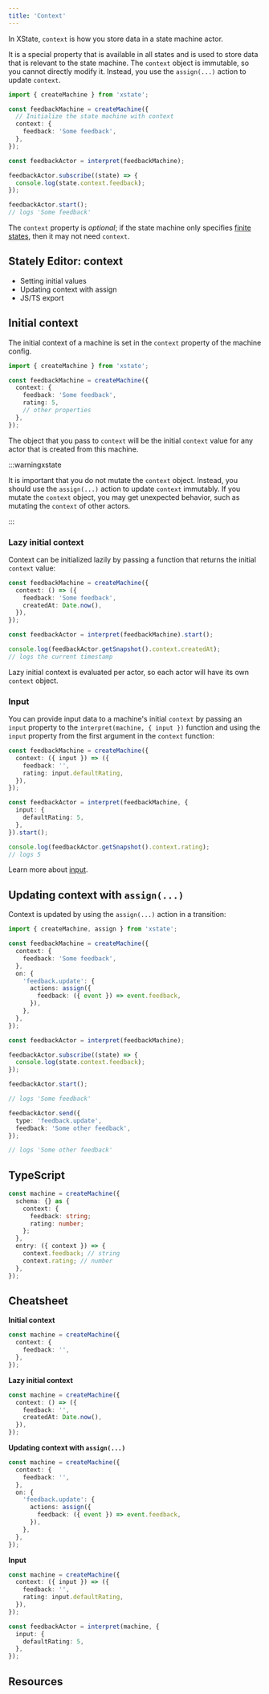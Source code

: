 ```yaml
---
title: 'Context'
---
```


In XState, `context` is how you store data in a state machine actor.

It is a special property that is available in all states and is used to store data that is relevant to the state machine. The `context` object is immutable, so you cannot directly modify it. Instead, you use the `assign(...)` action to update `context`.

```ts
import { createMachine } from 'xstate';

const feedbackMachine = createMachine({
  // Initialize the state machine with context
  context: {
    feedback: 'Some feedback',
  },
});

const feedbackActor = interpret(feedbackMachine);

feedbackActor.subscribe((state) => {
  console.log(state.context.feedback);
});

feedbackActor.start();
// logs 'Some feedback'
```

<!-- TODO: add link below -->

The `context` property is _optional_; if the state machine only specifies [finite states](#), then it may not need `context`.

## Stately Editor: context

- Setting initial values
- Updating context with assign
- JS/TS export

## Initial context

The initial context of a machine is set in the `context` property of the machine config.

```ts
import { createMachine } from 'xstate';

const feedbackMachine = createMachine({
  context: {
    feedback: 'Some feedback',
    rating: 5,
    // other properties
  },
});
```

The object that you pass to `context` will be the initial `context` value for any actor that is created from this machine.

:::warningxstate

It is important that you do not mutate the `context` object. Instead, you should use the `assign(...)` action to update `context` immutably. If you mutate the `context` object, you may get unexpected behavior, such as mutating the `context` of other actors.

:::

### Lazy initial context

Context can be initialized lazily by passing a function that returns the initial `context` value:

```ts
const feedbackMachine = createMachine({
  context: () => ({
    feedback: 'Some feedback',
    createdAt: Date.now(),
  }),
});

const feedbackActor = interpret(feedbackMachine).start();

console.log(feedbackActor.getSnapshot().context.createdAt);
// logs the current timestamp
```

Lazy initial context is evaluated per actor, so each actor will have its own `context` object.

### Input

You can provide input data to a machine's initial `context` by passing an `input` property to the `interpret(machine, { input })` function and using the `input` property from the first argument in the `context` function:

```ts
const feedbackMachine = createMachine({
  context: ({ input }) => ({
    feedback: '',
    rating: input.defaultRating,
  }),
});

const feedbackActor = interpret(feedbackMachine, {
  input: {
    defaultRating: 5,
  },
}).start();

console.log(feedbackActor.getSnapshot().context.rating);
// logs 5
```

<!-- TODO: add link below -->

Learn more about [input](#).

## Updating context with `assign(...)`

Context is updated by using the `assign(...)` action in a transition:

```ts
import { createMachine, assign } from 'xstate';

const feedbackMachine = createMachine({
  context: {
    feedback: 'Some feedback',
  },
  on: {
    'feedback.update': {
      actions: assign({
        feedback: ({ event }) => event.feedback,
      }),
    },
  },
});

const feedbackActor = interpret(feedbackMachine);

feedbackActor.subscribe((state) => {
  console.log(state.context.feedback);
});

feedbackActor.start();

// logs 'Some feedback'

feedbackActor.send({
  type: 'feedback.update',
  feedback: 'Some other feedback',
});

// logs 'Some other feedback'
```

## TypeScript

```ts
const machine = createMachine({
  schema: {} as {
    context: {
      feedback: string;
      rating: number;
    };
  },
  entry: ({ context }) => {
    context.feedback; // string
    context.rating; // number
  },
});
```

## Cheatsheet

**Initial context**

```ts
const machine = createMachine({
  context: {
    feedback: '',
  },
});
```

**Lazy initial context**

```ts
const machine = createMachine({
  context: () => ({
    feedback: '',
    createdAt: Date.now(),
  }),
});
```

**Updating context with `assign(...)`**

```ts
const machine = createMachine({
  context: {
    feedback: '',
  },
  on: {
    'feedback.update': {
      actions: assign({
        feedback: ({ event }) => event.feedback,
      }),
    },
  },
});
```

**Input**

```ts
const machine = createMachine({
  context: ({ input }) => ({
    feedback: '',
    rating: input.defaultRating,
  }),
});

const feedbackActor = interpret(machine, {
  input: {
    defaultRating: 5,
  },
});
```

## Resources
